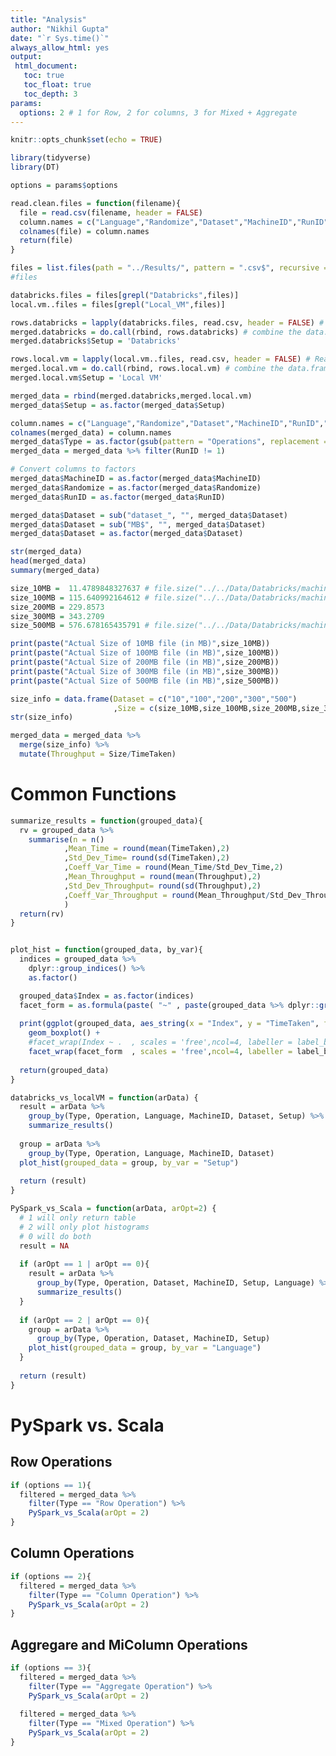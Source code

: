 ```yaml
---
title: "Analysis"
author: "Nikhil Gupta"
date: "`r Sys.time()`"
always_allow_html: yes
output:
 html_document:
   toc: true
   toc_float: true
   toc_depth: 3
params:
  options: 2 # 1 for Row, 2 for columns, 3 for Mixed + Aggregate
---
```


```r
knitr::opts_chunk$set(echo = TRUE)
```

```r
library(tidyverse)
library(DT)

```

```r
options = params$options
```


```r
read.clean.files = function(filename){
  file = read.csv(filename, header = FALSE)
  column.names = c("Language","Randomize","Dataset","MachineID","RunID","Type","Operation","TimeTaken")
  colnames(file) = column.names
  return(file)
}

files = list.files(path = "../Results/", pattern = ".csv$", recursive = TRUE, full.names = TRUE) # List all .csv files
#files

databricks.files = files[grepl("Databricks",files)]
local.vm..files = files[grepl("Local_VM",files)]

rows.databricks = lapply(databricks.files, read.csv, header = FALSE) # Read the files into list
merged.databricks = do.call(rbind, rows.databricks) # combine the data.frame
merged.databricks$Setup = 'Databricks'

rows.local.vm = lapply(local.vm..files, read.csv, header = FALSE) # Read the files into list
merged.local.vm = do.call(rbind, rows.local.vm) # combine the data.frame
merged.local.vm$Setup = 'Local VM'

merged_data = rbind(merged.databricks,merged.local.vm)
merged_data$Setup = as.factor(merged_data$Setup)

column.names = c("Language","Randomize","Dataset","MachineID","RunID","Type","Operation","TimeTaken","Setup")
colnames(merged_data) = column.names
merged_data$Type = as.factor(gsub(pattern = "Operations", replacement = "Operation", x = merged_data$Type))
merged_data = merged_data %>% filter(RunID != 1)

# Convert columns to factors
merged_data$MachineID = as.factor(merged_data$MachineID)
merged_data$Randomize = as.factor(merged_data$Randomize)
merged_data$RunID = as.factor(merged_data$RunID)

merged_data$Dataset = sub("dataset_", "", merged_data$Dataset) 
merged_data$Dataset = sub("MB$", "", merged_data$Dataset) 
merged_data$Dataset = as.factor(merged_data$Dataset)

str(merged_data)
head(merged_data)
summary(merged_data)
```

```r
size_10MB =  11.4789848327637 # file.size("../../Data/Databricks/machine2/dataset_10MB.csv")/(1024*1024)
size_100MB = 115.640992164612 # file.size("../../Data/Databricks/machine2/dataset_100MB.csv")/(1024*1024) 
size_200MB = 229.8573  
size_300MB = 343.2709
size_500MB = 576.678165435791 # file.size("../../Data/Databricks/machine2/dataset_500MB.csv")/(1024*1024) 

print(paste("Actual Size of 10MB file (in MB)",size_10MB))
print(paste("Actual Size of 100MB file (in MB)",size_100MB))
print(paste("Actual Size of 200MB file (in MB)",size_200MB))
print(paste("Actual Size of 300MB file (in MB)",size_300MB))
print(paste("Actual Size of 500MB file (in MB)",size_500MB))

size_info = data.frame(Dataset = c("10","100","200","300","500")
                       ,Size = c(size_10MB,size_100MB,size_200MB,size_300MB,size_500MB))
str(size_info)
```

```r
merged_data = merged_data %>%
  merge(size_info) %>%
  mutate(Throughput = Size/TimeTaken)
```


# Common Functions
```r
summarize_results = function(grouped_data){
  rv = grouped_data %>%
    summarise(n = n()
            ,Mean_Time = round(mean(TimeTaken),2)
            ,Std_Dev_Time= round(sd(TimeTaken),2)
            ,Coeff_Var_Time = round(Mean_Time/Std_Dev_Time,2)
            ,Mean_Throughput = round(mean(Throughput),2)
            ,Std_Dev_Throughput= round(sd(Throughput),2)
            ,Coeff_Var_Throughput = round(Mean_Throughput/Std_Dev_Throughput,2)
            )
  return(rv)  
}


plot_hist = function(grouped_data, by_var){
  indices = grouped_data %>%
    dplyr::group_indices() %>%
    as.factor()

  grouped_data$Index = as.factor(indices)
  facet_form = as.formula(paste( "~" , paste(grouped_data %>% dplyr::group_vars(), collapse = " + "), sep = ""))
  
  print(ggplot(grouped_data, aes_string(x = "Index", y = "TimeTaken", fill=by_var)) + 
    geom_boxplot() + 
    #facet_wrap(Index ~ .  , scales = 'free',ncol=4, labeller = label_both))
    facet_wrap(facet_form  , scales = 'free',ncol=4, labeller = label_both))
  
  return(grouped_data)
}

databricks_vs_localVM = function(arData) {
  result = arData %>% 
    group_by(Type, Operation, Language, MachineID, Dataset, Setup) %>%
    summarize_results()
  
  group = arData %>% 
    group_by(Type, Operation, Language, MachineID, Dataset)
  plot_hist(grouped_data = group, by_var = "Setup")
  
  return (result)
}

PySpark_vs_Scala = function(arData, arOpt=2) {
  # 1 will only return table
  # 2 will only plot histograms
  # 0 will do both
  result = NA
  
  if (arOpt == 1 | arOpt == 0){
    result = arData %>% 
      group_by(Type, Operation, Dataset, MachineID, Setup, Language) %>%
      summarize_results()
  }
  
  if (arOpt == 2 | arOpt == 0){
    group = arData %>% 
      group_by(Type, Operation, Dataset, MachineID, Setup)
    plot_hist(grouped_data = group, by_var = "Language")
  }
  
  return (result)
}


```

# PySpark vs. Scala

## Row Operations

```r
if (options == 1){
  filtered = merged_data %>%
    filter(Type == "Row Operation") %>%
    PySpark_vs_Scala(arOpt = 2)
}
```

## Column Operations

```r
if (options == 2){
  filtered = merged_data %>%
    filter(Type == "Column Operation") %>%
    PySpark_vs_Scala(arOpt = 2)
}
```

## Aggregare and MiColumn Operations

```r
if (options == 3){
  filtered = merged_data %>%
    filter(Type == "Aggregate Operation") %>%
    PySpark_vs_Scala(arOpt = 2)
  
  filtered = merged_data %>%
    filter(Type == "Mixed Operation") %>%
    PySpark_vs_Scala(arOpt = 2)
}
```

```r

```